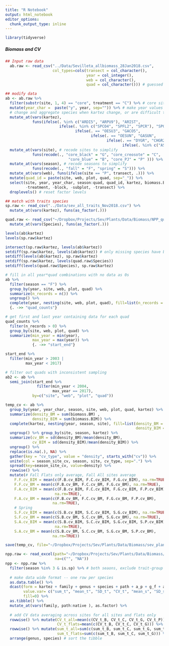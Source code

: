 ```yaml
---
title: "R Notebook"
output: html_notebook
editor_options: 
  chunk_output_type: inline
---
```


```r

library(tidyverse)

```


##### Biomass and CV
```r
## Input raw data
  ab.raw <- read_csv("../Data/Sevilleta_allbiomass_28Jan2018.csv", 
                     col_types=cols(transect = col_character(),
                                    year = col_integer(), 
                                    web = col_character(), 
                                    quad = col_character())) # guessed logical

## modify data
ab <- ab.raw %>%
  filter(substr(site, 1, 4) == "core", treatment == "C") %>% # core sites only
  mutate(year_char =  paste("y", year, sep="")) %>% # make year values character
  # change and aggregate species when kartez change, or are difficult to identify
  mutate_at(vars(kartez), 
            funs(ifelse(. %in% c("ARDI5", "ARPU9"), "ARIST", 
                        ifelse(. %in% c("SPCO4", "SPFL2", "SPCR"), "SPORO", 
                               ifelse(. == "OESU3", "GACO5", 
                                      ifelse(. == "OESUN", "GASUN", 
                                             ifelse(. == "DYGR", "CHGR2", 
                                                    ifelse(. %in% c("ASFE2", "ASNU4", "ASTRA"), "ASTRA", .)))))))) %>%
  mutate_at(vars(site), # recode sites to simplify
            funs(recode(., "core_black" = "G", "core_creosote" = "C", 
                            "core_blue" = "B", "core_PJ" = "P" ))) %>%
  mutate_at(vars(season), # recode seasons to simplify
            funs(recode(., "fall" = "F", "spring" = "S"))) %>%
  mutate_at(vars(web), funs(ifelse(site == "P", transect, .))) %>%
  mutate(quad_id = paste(site, web, plot, quad, sep="_")) %>%
  select(site, year, year_char, season:quad, quad_id, kartez, biomass.BM:biomass.BIM,
         -treatment, -block, -subplot, -transect) %>%
  droplevels() # reset factor levels

```

```r

## match with traits species
sp.raw <- read_csv("../Data/sev_all_traits_Nov2018.csv") %>% 
  mutate_at(vars(kartez), funs(as_factor(.)))

quad.raw <- read_csv("~/Dropbox/Projects/Sev/Plants/Data/Biomass/NPP_quad_20181105.csv") %>% 
  mutate_at(vars(Species), funs(as_factor(.)))

levels(ab$kartez)
levels(sp.raw$kartez)

intersect(sp.raw$kartez, levels(ab$kartez))
setdiff(sp.raw$kartez, levels(ab$kartez)) # only missing species have been aggregated = good
setdiff(levels(ab$kartez), sp.raw$kartez)
setdiff(sp.raw$kartez, levels(quad.raw$Species))
setdiff(levels(quad.raw$Species), sp.raw$kartez)

```

```r

# fill in all year*quad combinations with no data as 0s
ab %>% 
  filter(season == "F") %>%
  group_by(year, site, web, plot, quad) %>%
  summarize(n_records = n()) %>%
  ungroup() %>%
  complete(year, nesting(site, web, plot, quad), fill=list(n_records = 0)) %>%
  {. ->> "quad_counts"}

# get first and last year containing data for each quad
quad_counts %>%
  filter(n_records > 0) %>%
  group_by(site, web, plot, quad) %>%
  summarize(min_year = min(year), 
            max_year = max(year)) %>%
            {. ->> "start_end"}

start_end %>%
  filter(min_year > 2003 |
         max_year < 2017)

# filter out quads with inconsistent sampling
ab2 <- ab %>%
  semi_join(start_end %>%
              filter(min_year < 2004, 
                     max_year == 2017), 
            by=c("site", "web", "plot", "quad")) 

```


```r
temp_cv <- ab %>%
  group_by(year, year_char, season, site, web, plot, quad, kartez) %>%
  summarize(density_BM = sum(biomass.BM) ,
            density_BIM = sum(biomass.BIM)) %>%
  complete(kartez, nesting(year, season, site), fill=list(density_BM = 0, 
                                                          density_BIM = 0)) %>%
  ungroup() %>% group_by(site, season, kartez) %>%
  summarize(cv_BM = sd(density_BM)/mean(density_BM),
            cv_BIM = sd(density_BIM)/mean(density_BIM)) %>%
  ungroup() %>%
  replace(is.na(.), NA) %>%
  gather(key = "cv_type", value = "density", starts_with("cv")) %>%
  unite(col = season_site_cv, season, site, cv_type, sep=".") %>%
  spread(key=season_site_cv, value=density) %>%
  rowwise() %>%
  mutate(# Fall Flats only average, Fall All sites average
    F.F.cv_BIM = mean(c(F.B.cv_BIM, F.C.cv_BIM, F.G.cv_BIM), na.rm=TRUE),
    F.F.cv_BM = mean(c(F.B.cv_BM, F.C.cv_BM, F.G.cv_BM), na.rm=TRUE),
    F.A.cv_BIM = mean(c(F.B.cv_BIM, F.C.cv_BIM, F.G.cv_BIM, F.P.cv_BIM),
                      na.rm=TRUE),
    F.A.cv_BM = mean(c(F.B.cv_BM, F.C.cv_BM, F.G.cv_BM, F.P.cv_BM),
                     na.rm=TRUE),
    # Spring
    S.F.cv_BIM = mean(c(S.B.cv_BIM, S.C.cv_BIM, S.G.cv_BIM), na.rm=TRUE),
    S.F.cv_BM = mean(c(S.B.cv_BM, S.C.cv_BM, S.G.cv_BM), na.rm=TRUE),
    S.A.cv_BIM = mean(c(S.B.cv_BIM, S.C.cv_BIM, S.G.cv_BIM, S.P.cv_BIM),
                      na.rm=TRUE),
    S.A.cv_BM = mean(c(S.B.cv_BM, S.C.cv_BM, S.G.cv_BM, S.P.cv_BM),
                     na.rm=TRUE))

save(temp_cv, file="~/Dropbox/Projects/Sev/Plants/Data/Biomass/sev_plant_CV.RData")
```


```r
npp.raw <- read_excel(path="~/Dropbox/Projects/Sev/Plants/Data/Biomass/Jen's CV Files/NPPCV.xlsx", 
                      na=c("", "NA"))
npp <- npp.raw %>%
  filter(season %in% 3 & is.sp) %>% # both seaons, exclude trait-group summaries
  
  # make data wide format -- one row per species 
  as.data.table() %>%
  dcast(form = kartez + family + genus + species + path + a_p + g_f + apgf + native ~ biome,
        value.var= c("sum_t", "mean_t", "SD_t", "CV_t", "mean_s", "SD_s", "CV_s"),
        fill=0) %>%
  as.tibble() %>%
  mutate_at(vars(family, path:native ), as.factor) %>%
  
  # add CV data averaging across sites for all sites and flats only
  rowwise() %>% mutate(CV_t_all=mean(c(CV_t_B, CV_t_C, CV_t_G, CV_t_P)),
                       CV_t_flats=mean(c(CV_t_B, CV_t_C, CV_t_G))) %>%
  rowwise() %>% mutate(sum_t_all=sum(c(sum_t_B, sum_t_C, sum_t_G, sum_t_P)),
                       sum_t_flats=sum(c(sum_t_B, sum_t_C, sum_t_G))) %>%
  arrange(genus, species) # sort the tibble

```
